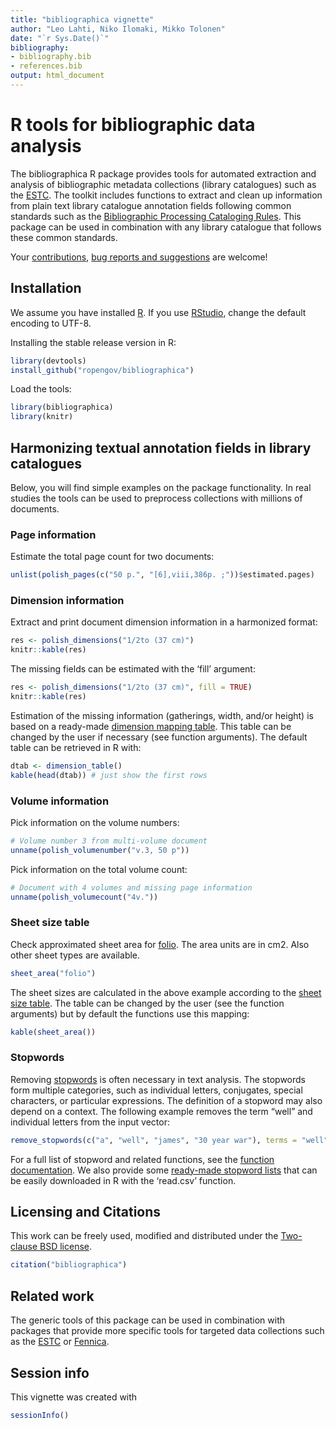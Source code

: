 ```yaml
---
title: "bibliographica vignette"
author: "Leo Lahti, Niko Ilomaki, Mikko Tolonen"
date: "`r Sys.Date()`"
bibliography: 
- bibliography.bib
- references.bib
output: html_document
---
```

<!--
  %\VignetteEngine{knitr::rmarkdown}
  %\VignetteIndexEntry{bibliographica vignette}
  %\usepackage[utf8]{inputenc}
-->


R tools for bibliographic data analysis
===========

The bibliographica R package provides tools for automated extraction and analysis of bibliographic metadata collections (library catalogues) such as the [ESTC](http://estc.bl.uk/F/?func=file&file_name=login-bl-estc). The toolkit includes functions to extract and clean up information from plain text library catalogue annotation fields following common standards such as the [Bibliographic Processing Cataloging Rules](https://www.libraries.psu.edu/psul/cataloging/training/bpcr/300.html). This package can be used in combination with any library catalogue that follows these common standards.

Your [contributions](http://ropengov.github.com/contribute.html), [bug
reports and suggestions](https://github.com/ropengov/bibliographica) are
welcome!

## Installation

We assume you have installed [R](http://www.r-project.org/). If you
use [RStudio](http://www.rstudio.com/ide/download/desktop), change the
default encoding to UTF-8. 

Installing the stable release version in R:

```r
library(devtools)
install_github("ropengov/bibliographica")
```

Load the tools:

```r
library(bibliographica)
library(knitr)
```

## Harmonizing textual annotation fields in library catalogues

Below, you will find simple examples on the package functionality. In real studies the tools can be used to preprocess collections with millions of documents.


### Page information

Estimate the total page count for two documents:

```r
unlist(polish_pages(c("50 p.", "[6],viii,386p. ;"))$estimated.pages)
```


### Dimension information

Extract and print document dimension information in a harmonized format:

```r
res <- polish_dimensions("1/2to (37 cm)")
knitr::kable(res)
```

The missing fields can be estimated with the 'fill' argument:

```r
res <- polish_dimensions("1/2to (37 cm)", fill = TRUE)
knitr::kable(res)
```

Estimation of the missing information (gatherings, width, and/or height) is based on a ready-made [dimension mapping table](https://github.com/rOpenGov/bibliographica/blob/master/inst/extdata/documentdimensions.csv). This table can be changed by the user if necessary (see function arguments). The default table can be retrieved in R with:

```r
dtab <- dimension_table()
kable(head(dtab)) # just show the first rows
```

### Volume information

Pick information on the volume numbers:

```r
# Volume number 3 from multi-volume document
unname(polish_volumenumber("v.3, 50 p"))
```

Pick information on the total volume count:

```r
# Document with 4 volumes and missing page information
unname(polish_volumecount("4v.")) 
```

### Sheet size table

Check approximated sheet area for [folio](http://en.wikipedia.org/wiki/Folio). The area units are in cm2. Also other sheet types are available.

```r
sheet_area("folio")
```

The sheet sizes are calculated in the above example according to the [sheet size table](https://github.com/rOpenGov/bibliographica/blob/master/inst/extdata/sheetsizes.csv). The table can be changed by the user (see the function arguments) but by default the functions use this mapping:

```r
kable(sheet_area()) 
```


### Stopwords

Removing [stopwords](http://en.wikipedia.org/wiki/Stop_words) is often necessary in text analysis. The stopwords form multiple categories, such as individual letters, conjugates, special characters, or particular expressions. The definition of a stopword may also depend on a context. The following example removes the term "well" and individual letters from the input vector:

```r
remove_stopwords(c("a", "well", "james", "30 year war"), terms = "well", remove.letters = TRUE)
```

For a full list of stopword and related functions, see the [function documentation](https://github.com/rOpenGov/bibliographica/blob/master/man/). We also provide some [ready-made stopword lists](https://github.com/rOpenGov/bibliographica/tree/master/inst/extdata) that can be easily downloaded in R with the 'read.csv' function. 


## Licensing and Citations

This work can be freely used, modified and distributed under the 
[Two-clause BSD license](http://en.wikipedia.org/wiki/BSD\_licenses).

```r
citation("bibliographica")
```

## Related work

The generic tools of this package can be used in combination with packages that provide more specific tools for targeted data collections such as the [ESTC](https://github.com/rOpenGov/estc/) or [Fennica](https://github.com/rOpenGov/fennica/). 


## Session info

This vignette was created with

```r
sessionInfo()
```
